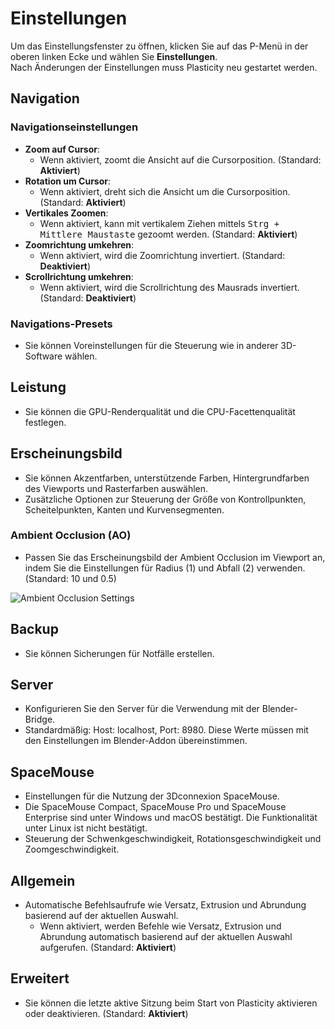 # Einstellungen  

Um das Einstellungsfenster zu öffnen, klicken Sie auf das P-Menü in der oberen linken Ecke und wählen Sie **Einstellungen**.  
Nach Änderungen der Einstellungen muss Plasticity neu gestartet werden.  

## Navigation  

### Navigationseinstellungen  

- **Zoom auf Cursor**:  
    - Wenn aktiviert, zoomt die Ansicht auf die Cursorposition. (Standard: **Aktiviert**)  
- **Rotation um Cursor**:  
    - Wenn aktiviert, dreht sich die Ansicht um die Cursorposition. (Standard: **Aktiviert**)  
- **Vertikales Zoomen**:  
    - Wenn aktiviert, kann mit vertikalem Ziehen mittels <kbd>Strg + Mittlere Maustaste</kbd> gezoomt werden. (Standard: **Aktiviert**)  
- **Zoomrichtung umkehren**:  
    - Wenn aktiviert, wird die Zoomrichtung invertiert. (Standard: **Deaktiviert**)  
- **Scrollrichtung umkehren**:  
    - Wenn aktiviert, wird die Scrollrichtung des Mausrads invertiert. (Standard: **Deaktiviert**)  

### Navigations-Presets  

- Sie können Voreinstellungen für die Steuerung wie in anderer 3D-Software wählen.  

## Leistung  

- Sie können die GPU-Renderqualität und die CPU-Facettenqualität festlegen.  

## Erscheinungsbild  

- Sie können Akzentfarben, unterstützende Farben, Hintergrundfarben des Viewports und Rasterfarben auswählen.  
- Zusätzliche Optionen zur Steuerung der Größe von Kontrollpunkten, Scheitelpunkten, Kanten und Kurvensegmenten.  

### Ambient Occlusion (AO)

- Passen Sie das Erscheinungsbild der Ambient Occlusion im Viewport an, indem Sie die Einstellungen für Radius (1) und Abfall (2) verwenden. (Standard: 10 und 0.5)

![Ambient Occlusion Settings](/img/ao-settings.png)

## Backup  

- Sie können Sicherungen für Notfälle erstellen.  

## Server  

- Konfigurieren Sie den Server für die Verwendung mit der Blender-Bridge.  
- Standardmäßig: Host: localhost, Port: 8980. Diese Werte müssen mit den Einstellungen im Blender-Addon übereinstimmen.  

## SpaceMouse  

- Einstellungen für die Nutzung der 3Dconnexion SpaceMouse.  
- Die SpaceMouse Compact, SpaceMouse Pro und SpaceMouse Enterprise sind unter Windows und macOS bestätigt. Die Funktionalität unter Linux ist nicht bestätigt.  
- Steuerung der Schwenkgeschwindigkeit, Rotationsgeschwindigkeit und Zoomgeschwindigkeit.  

## Allgemein  

- Automatische Befehlsaufrufe wie Versatz, Extrusion und Abrundung basierend auf der aktuellen Auswahl.  
    - Wenn aktiviert, werden Befehle wie Versatz, Extrusion und Abrundung automatisch basierend auf der aktuellen Auswahl aufgerufen. (Standard: **Aktiviert**)  

## Erweitert  

- Sie können die letzte aktive Sitzung beim Start von Plasticity aktivieren oder deaktivieren. (Standard: **Aktiviert**)  
